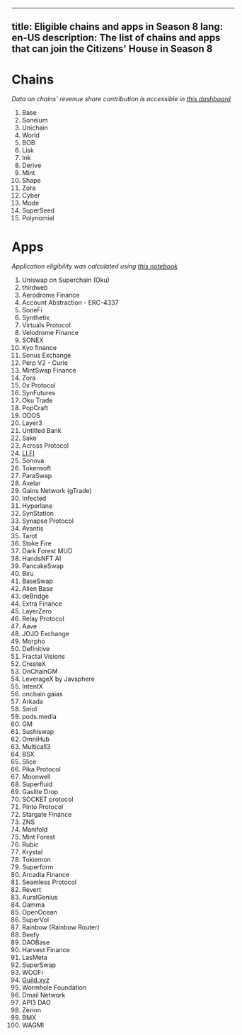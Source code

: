 
---
title: Eligible chains and apps in Season 8
lang: en-US
description: The list of chains and apps that can join the Citizens' House in Season 8
---

# Chains

*Data on chains’ revenue share contribution is accessible in [this dashboard](https://docs.google.com/spreadsheets/d/1f-uIW_PzlGQ_XFAmsf9FYiUf0N9l_nePwDVrw0D5MXY/edit?gid=155717474#gid=155717474)*

1. Base
2. Soneium
3. Unichain
4. World
5. BOB
6. Lisk
7. Ink
8. Derive
9. Mint
10. Shape
11. Zora
12. Cyber
13. Mode
14. SuperSeed
15. Polynomial

# Apps

*Application eligibility was calculated using [this notebook](https://colab.research.google.com/drive/1nfPNkxubi5LRphGr_ica6rXwAGVQSq9N?usp=sharing)*

1. Uniswap on Superchain (Oku)
2. thirdweb
3. Aerodrome Finance
4. Account Abstraction - ERC-4337
5. SoneFi
6. Synthetix
7. Virtuals Protocol
8. Velodrome Finance
9. SONEX
10. Kyo finance
11. Sonus Exchange
12. Perp V2 - Curie
13. MintSwap Finance
14. Zora
15. 0x Protocol
16. SynFutures
17. Oku Trade
18. PopCraft
19. ODOS
20. Layer3
21. Untitled Bank
22. Sake
23. Across Protocol
24. [LI.FI](http://li.fi/)
25. Sonova
26. Tokensoft
27. ParaSwap
28. Axelar
29. Gains Network (gTrade)
30. Infected
31. Hyperlane
32. SynStation
33. Synapse Protocol
34. Avantis
35. Tarot
36. Stoke Fire
37. Dark Forest MUD
38. HandsNFT AI
39. PancakeSwap
40. Biru
41. BaseSwap
42. Alien Base
43. deBridge
44. Extra Finance
45. LayerZero
46. Relay Protocol
47. Aave
48. JOJO Exchange
49. Morpho
50. Definitive
51. Fractal Visions
52. CreateX
53. OnChainGM
54. LeverageX by Javsphere
55. IntentX
56. onchain gaias
57. Arkada
58. Smol
59. pods.media
60. GM
61. Sushiswap
62. OmniHub
63. Multicall3
64. BSX
65. Slice
66. Pika Protocol
67. Moonwell
68. Superfluid
69. Gaslite Drop
70. SOCKET protocol
71. Pinto Protocol
72. Stargate Finance
73. ZNS
74. Manifold
75. Mint Forest
76. Rubic
77. Krystal
78. Tokiemon
79. Superform
80. Arcadia Finance
81. Seamless Protocol
82. Revert
83. AuralGenius
84. Gamma
85. OpenOcean
86. SuperVol
87. Rainbow (Rainbow Router)
88. Beefy
89. DAOBase
90. Harvest Finance
91. LasMeta
92. SuperSwap
93. WOOFi
94. [Guild.xyz](http://guild.xyz/)
95. Wormhole Foundation
96. Dmail Network
97. API3 DAO
98. Zerion
99. BMX
100. WAGMI
